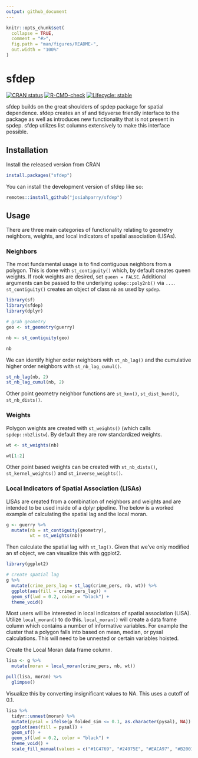 ```yaml
---
output: github_document
---
```


<!-- README.md is generated from README.Rmd. Please edit that file -->

```r
knitr::opts_chunk$set(
  collapse = TRUE,
  comment = "#>",
  fig.path = "man/figures/README-",
  out.width = "100%"
)
```

# sfdep

<!-- badges: start -->
[![CRAN status](https://www.r-pkg.org/badges/version/sfdep)](https://CRAN.R-project.org/package=sfdep)
[![R-CMD-check](https://github.com/JosiahParry/sfdep/actions/workflows/R-CMD-check.yaml/badge.svg)](https://github.com/JosiahParry/sfdep/actions/workflows/R-CMD-check.yaml)
[![Lifecycle: stable](https://img.shields.io/badge/lifecycle-stable-brightgreen.svg)](https://lifecycle.r-lib.org/articles/stages.html#stable)
<!-- badges: end -->

sfdep builds on the great shoulders of spdep package for spatial dependence. sfdep creates an sf and tidyverse friendly interface to the package as well as introduces new functionality that is not present in spdep. sfdep utilizes list columns extensively to make this interface possible. 

## Installation

Install the released version from CRAN 

```r
install.packages("sfdep")
```

You can install the development version of sfdep like so:

``` r
remotes::install_github("josiahparry/sfdep")
```

## Usage

There are three main categories of functionality relating to geometry neighbors, weights, and local indicators of spatial association (LISAs). 

### Neighbors

The most fundamental usage is to find contiguous neighbors from a polygon. This is done with `st_contiguity()` which, by default creates queen weights. If rook weights are desired, set `queen = FALSE`. Additional arguments can be passed to the underlying `spdep::poly2nb()` via `...`. `st_contiguity()` creates an object of class `nb` as used by `spdep`. 

```r
library(sf)
library(sfdep)
library(dplyr)

# grab geometry
geo <- st_geometry(guerry)

nb <- st_contiguity(geo)

nb
```

We can identify higher order neighbors with `st_nb_lag()` and the cumulative higher order neighbors with `st_nb_lag_cumul()`.

```r
st_nb_lag(nb, 2)
st_nb_lag_cumul(nb, 2)
```

Other point geometry neighbor functions are `st_knn()`, `st_dist_band()`, `st_nb_dists()`. 


### Weights


Polygon weights are created with `st_weights()` (which calls `spdep::nb2listw`). By default they are row standardized weights. 

```r
wt <- st_weights(nb)

wt[1:2]
```

Other point based weights can be created with `st_nb_dists()`,  `st_kernel_weights()` and `st_inverse_weights()`.


### Local Indicators of Spatial Association (LISAs)

LISAs are created from a combination of neighbors and weights and are intended to be used inside of a dplyr pipeline. The below is a worked example of calculating the spatial lag and the local moran.

```r
g <- guerry %>% 
  mutate(nb = st_contiguity(geometry),
         wt = st_weights(nb))
```

Then calculate the spatial lag with `st_lag()`. Given that we've only modified an sf object, we can visualize this with ggplot2.

```r
library(ggplot2)

# create spatial lag
g %>% 
  mutate(crime_pers_lag = st_lag(crime_pers, nb, wt)) %>% 
  ggplot(aes(fill = crime_pers_lag)) + 
  geom_sf(lwd = 0.2, color = "black") +
  theme_void()
```

Most users will be interested in local indicators of spatial association (LISA). Utilize `local_moran()` to do this. `local_moran()` will create a data frame column which contains a number of informative variables. For example the cluster that a polygon falls into based on mean, median, or pysal calculations. This will need to be unnested or certain variables hoisted.

Create the Local Moran data frame column.

```r
lisa <- g %>% 
  mutate(moran = local_moran(crime_pers, nb, wt))

pull(lisa, moran) %>% 
  glimpse()
```

Visualize this by converting insignificant values to NA. This uses a cutoff of 0.1.

```r
lisa %>% 
  tidyr::unnest(moran) %>% 
  mutate(pysal = ifelse(p_folded_sim <= 0.1, as.character(pysal), NA)) |> 
  ggplot(aes(fill = pysal)) +
  geom_sf() +
  geom_sf(lwd = 0.2, color = "black") +
  theme_void() +
  scale_fill_manual(values = c("#1C4769", "#24975E", "#EACA97", "#B20016"))
```

<!-- ## Neighbor apply function -->

<!-- In the case that you want to create custom local level metrics, you can do so with the function `st_nb_apply()`. This provides a purrr like interface to do calculation on an observation $x_{i}$ using it's neighbors, $x_{ij}$, and their respective weights $w_{ij}$. In the formula syntax utilize `.xij`, `.nb` and `.wt` for these values respectively. We can specify the type of output with the suffix argument. By default this will be `"dbl"`. These can be any purrr sufix. To get the default list output use `"list"`.  -->

<!-- For example  -->

<!-- ```{r} -->
<!-- g %>%  -->
<!--   transmute(x = st_nb_apply(crime_pers, nb, wt,  -->
<!--                             .f = function(.xij, .wt, ...) sum((.xij - crime_pers)^2) / (length(.wt) + 1), suffix = "dbl")) -->
<!-- ``` -->
